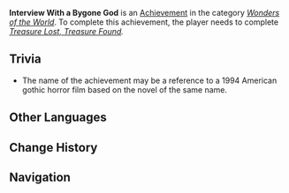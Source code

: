 {{Achievement Infobox
|title        = 
|id           = 85001
|order id     = 5001
|category     = Wonders of the World
|description  = Hear the story of a bygone deity.
|requirements = Complete ''[[Treasure Lost, Treasure Found (Part 2)|Treasure Lost, Treasure Found]].''
|primogems    = 5
|tracking     = 
|hidden       = 1
|type         = Quest
}}
'''Interview With a Bygone God''' is an [[Achievement]] in the category ''[[Wonders of the World]]''. To complete this achievement, the player needs to complete ''[[Treasure Lost, Treasure Found (Part 2)|Treasure Lost, Treasure Found]].''

==Trivia==
*The name of the achievement may be a reference to a 1994 American gothic horror film {{w|Interview with the Vampire (film) |Interview with the Vampire}} based on the novel of the same name.
<!--
==Video Guides==
{{EVT
|video1   = 
|caption1 = 
}}
-->
==Other Languages==
{{Other Languages
|en      = Interview With a Bygone God
|zhs     = 与一位往昔神灵的谈话
|zhs_rm  = Yǔ Yīwèi Wǎngxī de Shénlíng de Tánhuà
|zht     = 與一位往昔神靈的談話
|zht_rm  = Yǔ Yīwèi Wǎngxī de Shénlíng de Tánhuà
|zh_tl   = Chat With a Past God
|ja      = 過去の神の一人と会話する
|ja_rm   = Kako no Kami no Hitori to Kaiwa Suru
|ja_tl   = A Private Conversation with the God of the Past
|ko      = 옛 신령과의 대화
|ko_rm   = 
|ko_tl   = 
|es      = Conociendo a una diosa del pasado
|es_tl   = 
|fr      = Entretien avec une ancienne divinité
|fr_tl   = Interview With an Ancient Divinity
|ru      = Разговор с древним божеством
|ru_tl   = 
|th      = สัมภาษณ์เทพเจ้าในอดีต
|th_rm   = 
|th_tl   = 
|vi      = Cuộc nói chuyện với vị Thần cổ xưa
|vi_tl   = 
|de      = Gespräch mit einem verstorbenen Gott
|de_tl   = Conversation with a Deceased God
|id      = Percakapan dengan Dewa Masa Lampau
|id_tl   = Talk with the God of the Past
|pt      = Entrevista com um deus antigo
|pt_tl   = 
}}

==Change History==
{{Change History|1.0}}
<!--
==References==
{{Reflist}}
-->
==Navigation==
{{Achievement Navbox|Wonders of the World|Quest}}